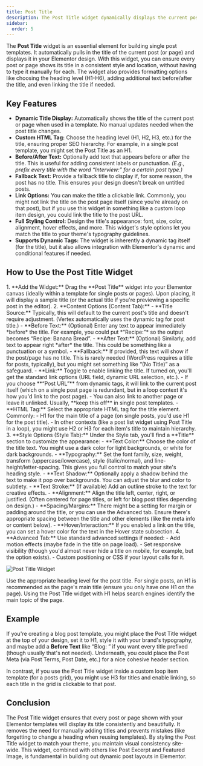 ```yaml
---
title: Post Title
description: The Post Title widget dynamically displays the current post's title in your template, with options for HTML tag level, text before/after, linking, and full styling control.
sidebar:
  order: 5
---
```



The **Post Title** widget is an essential element for building single post templates. It automatically pulls in the title of the current post (or page) and displays it in your Elementor design. With this widget, you can ensure every post or page shows its title in a consistent style and location, without having to type it manually for each. The widget also provides formatting options like choosing the heading level (H1-H6), adding additional text before/after the title, and even linking the title if needed.

## Key Features

- **Dynamic Title Display:** Automatically shows the title of the current post or page when used in a template. No manual updates needed when the post title changes.
- **Custom HTML Tag:** Choose the heading level (H1, H2, H3, etc.) for the title, ensuring proper SEO hierarchy. For example, in a single post template, you might set the Post Title as an H1.
- **Before/After Text:** Optionally add text that appears before or after the title. This is useful for adding consistent labels or punctuation. *(E.g., prefix every title with the word “Interview:” for a certain post type.)*
- **Fallback Text:** Provide a fallback title to display if, for some reason, the post has no title. This ensures your design doesn't break on untitled posts.
- **Link Options:** You can make the title a clickable link. Commonly, you might not link the title on the post page itself (since you're already on that post), but if you use this widget in something like a custom loop item design, you could link the title to the post URL.
- **Full Styling Control:** Design the title's appearance: font, size, color, alignment, hover effects, and more. This widget's style options let you match the title to your theme's typography guidelines.
- **Supports Dynamic Tags:** The widget is inherently a dynamic tag itself (for the title), but it also allows integration with Elementor's dynamic and conditional features if needed.

## How to Use the Post Title Widget

<Steps>
1. **Add the Widget:** Drag the **Post Title** widget into your Elementor canvas (ideally within a template for single posts or pages). Upon placing, it will display a sample title (or the actual title if you're previewing a specific post in the editor).
2. **Content Options (Content Tab):**
   - **Title Source:** Typically, this will default to the current post's title and doesn't require adjustment. (Vertex automatically uses the dynamic tag for post title.)
   - **Before Text:** (Optional) Enter any text to appear immediately *before* the title. For example, you could put *“Recipe:”* so the output becomes “Recipe: Banana Bread”.
   - **After Text:** (Optional) Similarly, add text to appear right *after* the title. This could be something like a punctuation or a symbol.
   - **Fallback:** If provided, this text will show if the post/page has no title. This is rarely needed (WordPress requires a title for posts, typically), but you might set something like “(No Title)” as a safeguard.
   - **Link:** Toggle to enable linking the title. If turned on, you'll get the standard link options (URL field, dynamic URL selection, etc.). 
     - If you choose **“Post URL”** from dynamic tags, it will link to the current post itself (which on a single post page is redundant, but in a loop context it's how you'd link to the post page).
     - You can also link to another page or leave it unlinked. Usually, **keep this off** in single post templates.
   - **HTML Tag:** Select the appropriate HTML tag for the title element. Commonly:
     - H1 for the main title of a page (on single posts, you'd use H1 for the post title).
     - In other contexts (like a post list widget using Post Title in a loop), you might use H2 or H3 for each item's title to maintain hierarchy.
3. **Style Options (Style Tab):** Under the Style tab, you'll find a **Title** section to customize the appearance:
   - **Text Color:** Choose the color of the title text. You might use a dark color for light backgrounds, or white for dark backgrounds.
   - **Typography:** Set the font family, size, weight, transform (uppercase/lowercase), style (italic/normal), and line-height/letter-spacing. This gives you full control to match your site's heading style.
   - **Text Shadow:** Optionally apply a shadow behind the text to make it pop over backgrounds. You can adjust the blur and color to subtlety.
   - **Text Stroke:** (If available) Add an outline stroke to the text for creative effects.
   - **Alignment:** Align the title left, center, right, or justified. (Often centered for page titles, or left for blog post titles depending on design.)
   - **Spacing/Margins:** There might be a setting for margin or padding around the title, or you can use the Advanced tab. Ensure there's appropriate spacing between the title and other elements (like the meta info or content below).
   - **Hover/Interaction:** If you enabled a link on the title, you can set a hover color for the text in the Hover state subsection.
4. **Advanced Tab:** Use standard advanced settings if needed:
   - Add motion effects (maybe fade in the title on page load).
   - Set responsive visibility (though you'd almost never hide a title on mobile, for example, but the option exists).
   - Custom positioning or CSS if your layout calls for it.
</Steps>

![Post Title Widget](https://cdn.webilia.com/u/d/2025/08/vertex-widget-post-title.png)

<Aside type="tip" title='SEO Tip'>
Use the appropriate heading level for the post title. For single posts, an H1 is recommended as the page's main title (ensure you only have one H1 on the page). Using the Post Title widget with H1 helps search engines identify the main topic of the page.
</Aside>

## Example

If you're creating a blog post template, you might place the Post Title widget at the top of your design, set it to H1, style it with your brand's typography, and maybe add a **Before Text** like “Blog: ” if you want every title prefixed (though usually that's not needed). Underneath, you could place the Post Meta (via Post Terms, Post Date, etc.) for a nice cohesive header section.

In contrast, if you use the Post Title widget inside a custom loop item template (for a posts grid), you might use H3 for titles and enable linking, so each title in the grid is clickable to that post.

## Conclusion

The Post Title widget ensures that every post or page shown with your Elementor templates will display its title consistently and beautifully. It removes the need for manually adding titles and prevents mistakes (like forgetting to change a heading when reusing templates). By styling the Post Title widget to match your theme, you maintain visual consistency site-wide. This widget, combined with others like Post Excerpt and Featured Image, is fundamental in building out dynamic post layouts in Elementor.
